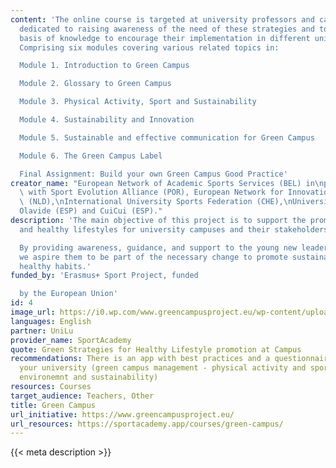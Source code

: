 ```yaml
---
content: 'The online course is targeted at university professors and campus managers,
  dedicated to raising awareness of the need of these strategies and to provide a
  basis of knowledge to encourage their implementation in different universities.
  Comprising six modules covering various related topics in:

  Module 1. Introduction to Green Campus

  Module 2. Glossary to Green Campus

  Module 3. Physical Activity, Sport and Sustainability

  Module 4. Sustainability and Innovation

  Module 5. Sustainable and effective communication for Green Campus

  Module 6. The Green Campus Label

  Final Assignment: Build your own Green Campus Good Practice'
creator_name: "European Network of Academic Sports Services (BEL) in\npartnership\
  \ with Sport Evolution Alliance (POR), European Network for Innovation and Knowledge\
  \ (NLD),\nInternational University Sports Federation (CHE),\nUniversidad Pablo D\u2019\
  Olavide (ESP) and CuiCui (ESP)."
description: 'The main objective of this project is to support the promotion of sustainable
  and healthy lifestyles for university campuses and their stakeholders.

  By providing awareness, guidance, and support to the young new leaders of sport,
  we aspire them to be part of the necessary change to promote sustainability and
  healthy habits.'
funded_by: 'Erasmus+ Sport Project, funded

  by the European Union'
id: 4
image_url: https://i0.wp.com/www.greencampusproject.eu/wp-content/uploads/2023/03/Logo_GreenCampus_site.png?fit=1000%2C559&ssl=1
languages: English
partner: UniLu
provider_name: SportAcademy
quote: Green Strategies for Healthy Lifestyle promotion at Campus
recommendations: There is an app with best practices and a questionnaire to evaluate
  your university (green campus management - physical activity and sport - nature,
  environemnt and sustainability)
resources: Courses
target_audience: Teachers, Other
title: Green Campus
url_initiative: https://www.greencampusproject.eu/
url_resources: https://sportacademy.app/courses/green-campus/
---
```


{{< meta description >}}